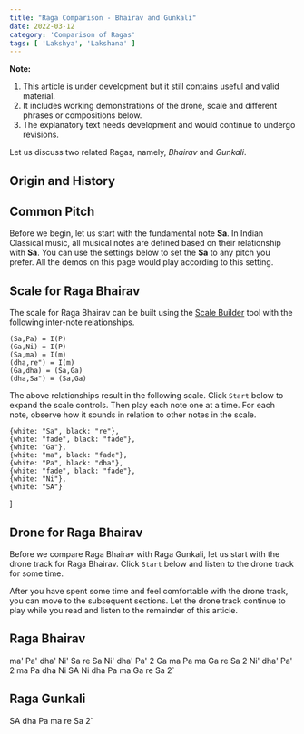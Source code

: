```yaml
---
title: "Raga Comparison - Bhairav and Gunkali"
date: 2022-03-12
category: 'Comparison of Ragas'
tags: [ 'Lakshya', 'Lakshana' ]
---
```



<Notice>

**Note:**
1.  This article is under development but it still contains useful and valid material.
2.  It includes working demonstrations of the drone, scale and different phrases or compositions below.
3.  The explanatory text needs development and would continue to undergo revisions. 

</Notice>

Let us discuss two related Ragas, namely, *Bhairav* and *Gunkali*.

## Origin and History



## Common Pitch

Before we begin, let us start with the fundamental note **Sa**. In Indian Classical music, all musical notes are defined based on their relationship with **Sa**. You can use the settings below to set the **Sa** to any pitch you prefer. All the demos on this page would play according to this setting.

<CommonPitch />

## Scale for Raga Bhairav

The scale for Raga Bhairav can be built using the [Scale Builder](/scalebuilder/) tool with the following inter-note relationships.

```
(Sa,Pa) = I(P)
(Ga,Ni) = I(P)
(Sa,ma) = I(m)
(dha,re") = I(m)
(Ga,dha) = (Sa,Ga)
(dha,Sa") = (Sa,Ga)
```

The above relationships result in the following scale. Click `Start` below to expand the scale controls. Then play each note one at a time. For each note, observe how it sounds in relation to other notes in the scale.

    {white: "Sa", black: "re"},
    {white: "fade", black: "fade"},
    {white: "Ga"},
    {white: "ma", black: "fade"},
    {white: "Pa", black: "dha"},
    {white: "fade", black: "fade"},
    {white: "Ni"},
    {white: "SA"}
]

<ScalePlayer title='Scale for Raga Bhairav' noteSpec={noteSpecBhairav} scale={bhairavScale} />

## Drone for Raga Bhairav

Before we compare Raga Bhairav with Raga Gunkali, let us start with the drone track for Raga Bhairav. Click `Start` below and listen to the drone track for some time.

<DronePlayer title='Drone for Raga Bhairav' settings={bhairavDrone} />

After you have spent some time and feel comfortable with the drone track, you can move to the subsequent sections. Let the drone track continue to play while you read and listen to the remainder of this article.

## Raga Bhairav

ma' Pa' dha' Ni' Sa re Sa Ni' dha' Pa' 2
Ga ma Pa ma Ga re Sa 2 Ni' dha' Pa' 2
ma Pa dha Ni SA Ni dha Pa ma Ga re Sa 2`

<MotifPlayer title='Aarohi and Avarohi phrases for Raga Bhairav' motif={bhairavMotif} scale={bhairavScale} />

## Raga Gunkali

SA dha Pa ma re Sa 2`

<MotifPlayer title='Aarohi and Avarohi phrases for Raga Gunkali' motif={gunkaliMotif} scale={bhairavScale} />